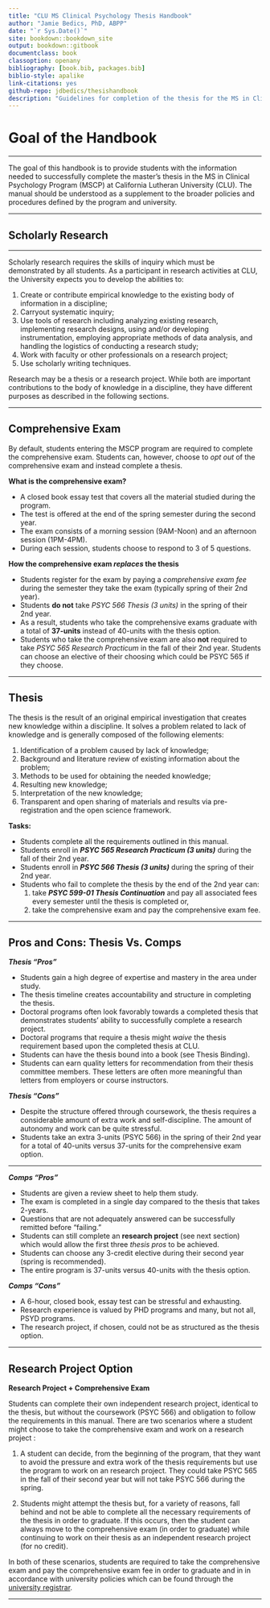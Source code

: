 ```yaml
--- 
title: "CLU MS Clinical Psychology Thesis Handbook"
author: "Jamie Bedics, PhD, ABPP"
date: "`r Sys.Date()`"
site: bookdown::bookdown_site
output: bookdown::gitbook
documentclass: book
classoption: openany
bibliography: [book.bib, packages.bib]
biblio-style: apalike
link-citations: yes
github-repo: jdbedics/thesishandbook
description: "Guidelines for completion of the thesis for the MS in Clinical Psychology Program at CLU."
---
```


# Goal of the Handbook

___

The goal of this handbook is to provide students with the information needed to successfully complete the master's thesis in the MS in Clinical Psychology Program (MSCP) at California Lutheran University (CLU).  The manual should be understood as a supplement to the broader policies and procedures defined by the program and university. 

___

## Scholarly Research

___

Scholarly research requires the skills of inquiry which must be demonstrated by all students. As a participant in research activities at CLU, the University expects you to develop the abilities to:

  1. Create or contribute empirical knowledge to the existing body of information in a discipline;
  2. Carryout systematic inquiry;
  3. Use tools of research including analyzing existing research, implementing research designs, using and/or developing instrumentation, employing appropriate methods of data analysis, and handling the logistics of conducting a research study;
  4. Work with faculty or other professionals on a research project;
  5. Use scholarly writing techniques.

Research may be a thesis or a research project. While both are important contributions to the body of knowledge in a discipline, they have different purposes as described in the following sections.

___

## Comprehensive Exam


By default, students entering the MSCP program are required to complete the comprehensive exam.  Students can, however, choose to _opt out_ of the comprehensive exam and instead complete a thesis.

**What is the comprehensive exam?**

  * A closed book essay test that covers all the material studied during the program.  
  * The test is offered at the end of the spring semester during the second year. 
  * The exam consists of a morning session (9AM-Noon) and an afternoon session (1PM-4PM).
  * During each session, students choose to respond to 3 of 5 questions.
  
  
**How the comprehensive exam *replaces* the thesis**
    
  * Students register for the exam by paying a *comprehensive exam fee* during the semester they take the exam (typically spring of their 2nd year).
  * Students **do not** take *PSYC 566 Thesis (3 units)* in the spring of their 2nd year.  
  * As a result, students who take the comprehensive exams graduate with a total of **37-units** 
    instead of 40-units with the thesis option.
  * Students who take the comprehensive exam are also **not** required to take *PSYC 565 Research Practicum* in the fall of their 2nd year.  Students can choose an elective of their choosing which could be PSYC 565 if they choose. 

  

___

## Thesis

The thesis is the result of an original empirical investigation that creates new knowledge within a discipline. It solves a problem related to lack of knowledge and is generally composed of the following elements:

  1. Identification of a problem caused by lack of knowledge;
  2. Background and literature review of existing information about the problem; 
  3. Methods to be used for obtaining the needed knowledge;
  4. Resulting new knowledge;
  5. Interpretation of the new knowledge;
  6. Transparent and open sharing of materials and results via pre-registration and the open science framework.

**Tasks:**

  * Students complete all the requirements outlined in this manual.
  * Students enroll in ***PSYC 565 Research Practicum (3 units)*** during the fall of their 2nd year.
  * Students enroll in ***PSYC 566 Thesis (3 units)*** during the spring of their 2nd year.
  * Students who fail to complete the thesis by the end of the 2nd year can:
    1. take ***PSYC 599-01 Thesis Continuation*** and pay all associated fees every semester until the thesis is completed or,
    2. take the comprehensive exam and pay the comprehensive exam fee.

___

## Pros and Cons: Thesis Vs. Comps

***Thesis "Pros"***
  
  * Students gain a high degree of expertise and mastery in the area under study.
  * The thesis timeline creates accountability and structure in completing the thesis.
  * Doctoral programs often look favorably towards a completed thesis that demonstrates students' ability to successfully complete a research project.
  * Doctoral programs that require a thesis might *waive* the thesis requirement based upon the completed thesis at CLU.
  * Students can have the thesis bound into a book (see Thesis Binding).
  * Students can earn quality letters for recommendation from their thesis committee members. These letters are often more meaningful than letters from employers or course instructors. 

***Thesis "Cons"***
  
  * Despite the structure offered through coursework, the thesis requires a considerable amount of extra work and self-discipline. The amount of autonomy and work can be quite stressful.
  * Students take an extra 3-units (PSYC 566) in the spring of their 2nd year for a total of 40-units versus 37-units for the comprehensive exam option. 

___

  
***Comps "Pros"***
  
  * Students are given a review sheet to help them study.
  * The exam is completed in a single day compared to the thesis that takes 2-years.
  * Questions that are not adequately answered can be successfully remitted before "failing."
  * Students can still complete an **research project** (see next section) which would allow the first three *thesis pros* to be achieved.
  * Students can choose any 3-credit elective during their second year (spring is recommended).
  * The entire program is 37-units versus 40-units with the thesis option.
  
***Comps "Cons"***
 
  * A 6-hour, closed book, essay test can be stressful and exhausting.
  * Research experience is valued by PHD programs and many, but not all, PSYD programs.
  * The research project, if chosen, could not be as structured as the thesis option.
  
___

## Research Project Option

**Research Project + Comprehensive Exam** 

Students can complete their own independent research project, identical to the thesis, but without the coursework (PSYC 566) and obligation to follow the requirements in this manual.  There are two scenarios where a student might choose to take the comprehensive exam and work on a research project :

  1. A student can decide, from the beginning of the program, that they want to avoid the pressure and extra work of the thesis requirements but use the program to work on an research project.  They could take PSYC 565 in the fall of their second year but will not take PSYC 566 during the spring.
  
  2. Students might attempt the thesis but, for a variety of reasons, fall behind and not be able to complete all the necessary requirements of the thesis in order to graduate. If this occurs, then the student can always move to the comprehensive exam (in order to graduate) while continuing to work on their thesis as an independent research project (for no credit).  
    
In both of these scenarios, students are required to take the comprehensive exam and pay the comprehensive exam fee in order to graduate and in in accordance with university policies which can be found through the [university registrar](https://www.callutheran.edu/students/registrar/).  

___

